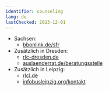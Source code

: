 ```yaml
---
identifier: counseling
lang: de
lastChecked: 2023-12-01
---
```

- Sachsen:
  - [bbonlink.de/sfr](bbonlink.de/sfr)
- Zusätzlich in Dresden:
  - [rlc-dresden.de](https://rlc-dresden.de)
  - [auslaenderrat.de/beratungsstelle](https://auslaenderrat.de/beratungsstelle)
- Zusätzlich in Leipzig:
  - [rlcl.de](https://rlcl.de)
  - [infobusleipzig.org/kontakt](https://infobusleipzig.org/kontakt)
